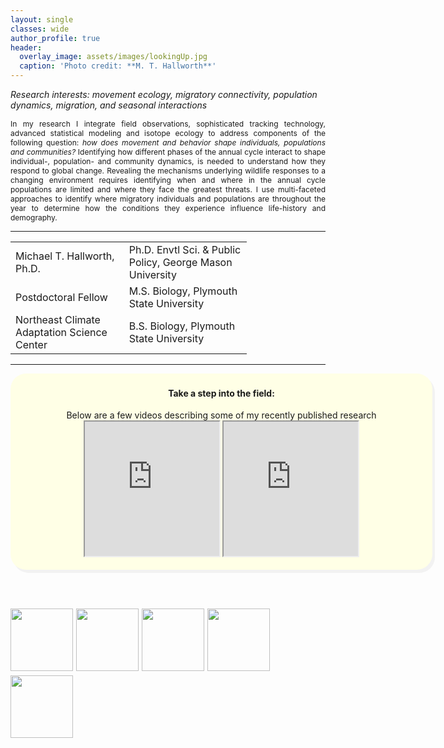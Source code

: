 ```yaml
---
layout: single
classes: wide
author_profile: true
header:
  overlay_image: assets/images/lookingUp.jpg
  caption: 'Photo credit: **M. T. Hallworth**'
---
```


<i>Research interests: movement ecology, migratory connectivity, population dynamics, migration, and seasonal interactions</i>

<p style="font-size: 12px"; align="justify">
In my research I integrate field observations, sophisticated tracking technology, advanced statistical modeling and isotope ecology to address components of the following question: <i>how does movement and behavior shape individuals, populations and communities?</i> Identifying how different phases of the annual cycle interact to shape individual-, population- and community dynamics, is needed to understand how they respond to global change. Revealing the mechanisms underlying wildlife responses to a changing environment requires identifying when and where in the annual cycle populations are limited and where they face the greatest threats.  I use multi-faceted approaches to identify where migratory individuals and populations are throughout the year to determine how the conditions they experience influence life-history and demography.
</p>

<hr style="display: block; border-width: 3px;">


<table style="width: 75%" align="center">
<tr>
<td>Michael T. Hallworth, Ph.D.</td>
<td>Ph.D. Envtl Sci. & Public Policy, George Mason University</td>
</tr>
<tr>
<td>Postdoctoral Fellow</td>
<td>M.S. Biology, Plymouth State University</td>
</tr>
<tr>
<td>Northeast Climate Adaptation Science Center</td>
<td>B.S. Biology, Plymouth State University</td>
</tr>
</table>

<hr style="display: block; border-width: 3px;">

<div style="background-color: #ffffe6; border-radius: 25px; text-align:center; vertical-align: middle; padding: 3px 0; margin: auto; width:675px; box-shadow: 4px 5px #f2f2f2;">
<h4><strong>Take a step into the field:</strong></h4>
Below are a few videos describing some of my recently published research
 <iframe width="215" height="215"
src="https://www.youtube.com/embed/wG85QKxkwWM">
</iframe> 
 <iframe width="215" height="215"
src="https://www.youtube.com/embed/Qf6leduWgRM">
</iframe> 
</div>
<br>
<br>


<a href="https://www.researchgate.net/profile/Michael_Hallworth" target="_blank">
  <img style="float: left; width: 100px; height: 100px; margin-right: 1%; margin-bottom: 0.5em;" src="assets/images/RG.png">
</a>
<a href="https://scholar.google.com/citations?user=LdRgZDoAAAAJ&hl=en" target="_blank">
  <img style="float: left; width: 100px; height: 100px; margin-right: 1%; margin-bottom: 0.5em;" src="assets/images/google-scholar-logo.png">
</a>
<a href="https://github.com/MTHallworth" target="_blank">
  <img style="float: left; width: 100px; height: 100px; margin-right: 1%; margin-bottom: 0.5em;" src="assets/images/github.png">
</a>
<a href="https://twitter.com/MTHallworth" target="_blank">
  <img style="float: left; width: 100px; height: 100px; margin-right: 1%; margin-bottom: 0.5em;" src="assets/images/twitter-icon.png">
</a>
<a href="https://orcid.org/0000-0002-6385-3815" target="_blank">
  <img style="float: left; width: 100px; height: 100px; margin-right: 1%; margin-bottom: 0.5em;" src="assets/images/orcid.png">
</a>
<p style="clear: both;">


